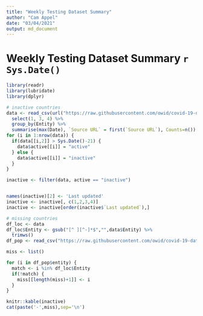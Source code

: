 ```yaml
---
title: "Weekly Testing Dataset Summary"
author: "Cam Appel"
date: "03/04/2021"
output: md_document
---
```

# Weekly Testing Dataset Summary `r Sys.Date()`
```r
library(readr)
library(lubridate)
library(dplyr)

# inactive countries
data <- read_csv(url("https://raw.githubusercontent.com/owid/covid-19-data/master/public/data/testing/covid-testing-all-observations.csv")) %>%
  select(1, 3, 4) %>%
  group_by(Entity) %>%
  summarise(max(Date), `Source URL` = first(`Source URL`), Counts=n())
for (i in 1:nrow(data)) {
  if(data[[i,2]] > Sys.Date()-21) {
    data$active[[i]] = "active"
  } else {
    data$active[[i]] = "inactive"
  } 
}

inactive <- filter(data, active == "inactive")


names(inactive)[2] <- 'Last updated'
inactive <- inactive[, c(1,2,3,4)]
inactive <- inactive[order(inactive$`Last updated`),]

# missing countries
df_loc <- data
df_loc$Entity <- gsub("[^ ][^-]*$","",data$Entity) %>%
  trimws()
df_pop <- read_csv("https://raw.githubusercontent.com/owid/covid-19-data/master/scripts/input/un/population_2020.csv")

miss <- list()

for (i in df_pop$entity) {
  match <- i %in% df_loc$Entity
  if(!match) {
    miss[[length(miss)+1]] <- i
  }
}
```

```r
knitr::kable(inactive)
cat(paste('-',miss),sep='\n')
```